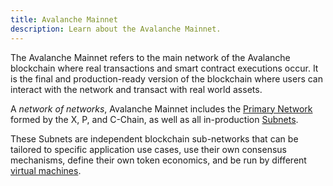 ```yaml
---
title: Avalanche Mainnet
description: Learn about the Avalanche Mainnet.
---
```


The Avalanche Mainnet refers to the main network of the Avalanche blockchain where real transactions and smart contract executions occur. It is the final and production-ready version of the blockchain where users can interact with the network and transact with real world assets.

A _network of networks_, Avalanche Mainnet includes the [Primary Network](/docs/learn/primary-network) formed by the X, P, and C-Chain, as well as all in-production [Subnets](/docs/learn/subnets).

These Subnets are independent blockchain sub-networks that can be tailored to specific application use cases, use their own consensus mechanisms, define their own token economics, and be run by different [virtual machines](/docs/learn/virtual-machines).